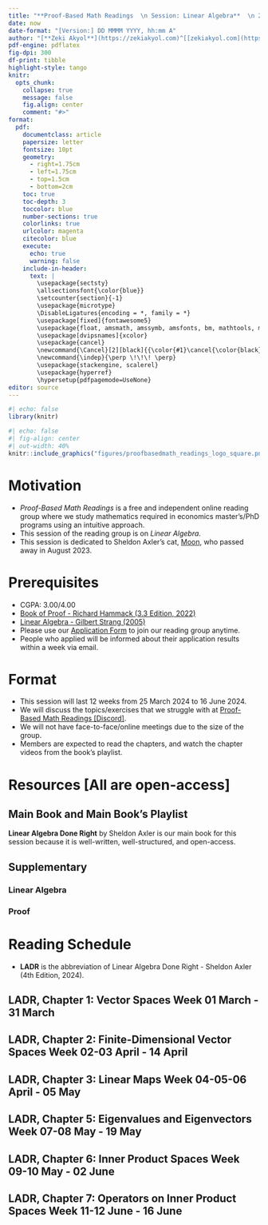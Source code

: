 ```yaml
---
title: "**Proof-Based Math Readings  \n Session: Linear Algebra**  \n 2024 Spring"
date: now
date-format: "[Version:] DD MMMM YYYY, hh:mm A"
author: "[**Zeki Akyol**](https://zekiakyol.com)^[[zekiakyol.com](https://zekiakyol.com)]  \n Department of Economics  \n Istanbul Technical University  \n [Click here for the most recent versions of the syllabuses](https://github.com/zekiakyol/proof-based-math-readings)"
pdf-engine: pdflatex
fig-dpi: 300
df-print: tibble
highlight-style: tango
knitr:
  opts_chunk: 
    collapse: true
    message: false
    fig.align: center
    comment: "#>"
format:
  pdf: 
    documentclass: article
    papersize: letter
    fontsize: 10pt
    geometry: 
      - right=1.75cm
      - left=1.75cm
      - top=1.5cm
      - bottom=2cm
    toc: true
    toc-depth: 3
    toccolor: blue
    number-sections: true
    colorlinks: true
    urlcolor: magenta
    citecolor: blue
    execute:
      echo: true
      warning: false
    include-in-header: 
      text: |
        \usepackage{sectsty}
        \allsectionsfont{\color{blue}}
        \setcounter{section}{-1}
        \usepackage{microtype}
        \DisableLigatures{encoding = *, family = *}
        \usepackage[fixed]{fontawesome5}
        \usepackage{float, amsmath, amssymb, amsfonts, bm, mathtools, mathastext}
        \usepackage[dvipsnames]{xcolor} 
        \usepackage{cancel}
        \newcommand{\Cancel}[2][black]{{\color{#1}\cancel{\color{black}#2}}}
        \newcommand{\indep}{\perp \!\!\! \perp}
        \usepackage{stackengine, scalerel}
        \usepackage{hyperref}
        \hypersetup{pdfpagemode=UseNone}
editor: source
---
```


```r
#| echo: false
library(knitr)
```

```r
#| echo: false
#| fig-align: center
#| out-width: 40%
knitr::include_graphics("figures/proofbasedmath_readings_logo_square.png")
```

\newpage

# Motivation 

  - *Proof-Based Math Readings* is a free and independent online reading group where we study mathematics required in economics master's/PhD programs using an intuitive approach.
  - This session of the reading group is on *Linear Algebra*.
  - This session is dedicated to Sheldon Axler's cat, [\faCat Moon](https://link.springer.com/content/pdf/10.1007/978-3-031-41026-0.pdf#page=6), who passed away in August 2023.

# Prerequisites

  - CGPA: 3.00/4.00
  - [\faBook Book of Proof - Richard Hammack (3.3 Edition, 2022)](https://www.people.vcu.edu/~rhammack/BookOfProof/)
  - [\faYoutube Linear Algebra - Gilbert Strang (2005)](https://www.youtube.com/playlist?list=PLE7DDD91010BC51F8)
  - Please use our [\faLink Application Form](https://docs.google.com/forms/d/e/1FAIpQLSf3OxwYuAwiDXMVTCQ_x3FTtKnHmRRkl_SXlpdfqTDty06PxQ/viewform) to join our reading group anytime.
  - People who applied will be informed about their application results within a week via email.

# Format

  - This session will last 12 weeks from 25 March 2024 to 16 June 2024.
  - We will discuss the topics/exercises that we struggle with at [\faDiscord Proof-Based Math Readings \[Discord\]](https://discord.com).
  - We will not have face-to-face/online meetings due to the size of the group.
  - Members are expected to read the chapters, and watch the chapter videos from the book's playlist.

# Resources [All are open-access]

## Main Book and Main Book's Playlist

**Linear Algebra Done Right** by Sheldon Axler is our main book for this session because it is well-written, well-structured, and open-access.

\begin{itemize}
  \item[\faBook] \href{https://linear.axler.net/LADR4e.pdf}{Linear Algebra Done Right - Sheldon Axler (4th Edition, 2024)}
  \item[\faBook] \href{https://linear.axler.net/LADRErrata4e.html}{Linear Algebra Done Right - Sheldon Axler (4th Edition, 2024, Errata)}
  \item[\faYoutube] \href{https://linear.axler.net/LADRvideos4e.html}{Linear Algebra Done Right - Sheldon Axler (4th Edition, 2024, Companion playlist to the book)}
  \item[\faBook] \href{https://linearalgebras.com}{Linear Algebra Done Right - Sheldon Axler (3rd Edition, 2015, Solutions by linearalgebras)}
  \item[\faBook] \href{https://github.com/jubnoske08/linear_algebra}{Linear Algebra Done Right - Sheldon Axler (3rd Edition, 2015, Solutions by jubnoske08)}
  \item[\faBook] \href{https://math.solverer.com/library/sheldon_axler/linear_algebra_done_right?utm_source=reddit&utm_medium=link}{Linear Algebra Done Right - Sheldon Axler (3rd Edition, 2015, Solutions by solverer.com)}
\end{itemize}

## Supplementary

### Linear Algebra

\begin{itemize}
  \item[\faYoutube] \href{https://www.youtube.com/playlist?list=PLZHQObOWTQDPD3MizzM2xVFitgF8hE_ab}{Essence of Linear Algebra - 3Blue1Brown (2023)}
  \item[\faYoutube] \href{https://www.youtube.com/playlist?list=PLoxJTbDttvt7ny0WEJHWw6-0Sjx7EImIQ}{Linear Algebra Done Right - Sheldon Axler (3rd Edition, 2015, Companion playlist by Robert Won)}
  \item[\faYoutube] \href{https://www.youtube.com/playlist?list=PLflMyS1QOtxwiN5oOuyY4W_8fZlTTnRcF}{Linear Algebra Done Right - Sheldon Axler (3rd Edition, 2015, Companion playlist by Jason Morton)}
  \item[\faYoutube] \href{https://mediaspace.illinois.edu/channel/MATH%2B416%2BAbstract%2BLinear%2BAlgebra/223194603}{Linear Algebra Done Right - Sheldon Axler (3rd Edition, 2015, Companion playlist by Felix Leditzky)}
  \item[\faBook] \href{https://media.pearsoncmg.com/cmg/pmmg_mml_shared/Chartrand_4e/Chartrand4e_Ch17.pdf}{Mathematical Proofs A Transition to Advanced Mathematics - Gary Chartrand, Albert D. Polimeni, Ping Zhang (Chapter 17: Proofs in Linear Algebra, 4th Edition, 2018)} and \href{https://media.pearsoncmg.com/cmg/pmmg_mml_shared/Chartrand_4e/Chartrand4e_Ch16-19_odd_answers.pdf#page=2}{Odd-Numbered Exercise Solutions}
\end{itemize}

### Proof

\begin{itemize}
  \item[\faBook] \href{https://www.people.vcu.edu/~rhammack/BookOfProof/}{Book of Proof - Richard Hammack (3.3 Edition, 2022)}
  \item[\faYoutube] \href{https://www.youtube.com/@jeremy9959/playlists?view=50&sort=dd&shelf_id=5}{Book of Proof - Richard Hammack (3.3 Edition, 2022, Companion playlist by Jeremy Teitelbaum, Chapter 1-12)}
  \item[\faYoutube] \href{https://www.youtube.com/playlist?list=PLVMgvCDIRy1x00m7Oo9XzEkDDACeEK_m-}{Book of Proof - Richard Hammack (3.3 Edition, 2022, Companion playlist by Michael Penn, Chapter 1-14)}
\end{itemize}

\newpage

# Reading Schedule

- **LADR** is the abbreviation of Linear Algebra Done Right - Sheldon Axler (4th Edition, 2024).

::: {.callout-tip icon=false}
## **\faBook LADR, Chapter 1: Vector Spaces \hfill Week 01 \faCalendar* 25 March - 31 March**

\begin{itemize}
  \item[] LADR, Chapter 1.A: $\mathbf{R}^n$ and $\mathbf{C}^n$
  \item[] LADR, Chapter 1.B: Definition of Vector Space
  \item[] LADR, Chapter 1.C: Subspaces
\end{itemize}
:::

::: {.callout-tip icon=false}
## **\faBook LADR, Chapter 2: Finite-Dimensional Vector Spaces \hfill Week 02-03 \faCalendar* 01 April - 14 April**

\begin{itemize}
  \item[] LADR, Chapter 2.A: Span and Linear Independence
  \item[] LADR, Chapter 2.B: Bases
  \item[] LADR, Chapter 2.C: Dimension
\end{itemize}
:::

::: {.callout-tip icon=false}
## **\faBook LADR, Chapter 3: Linear Maps \hfill Week 04-05-06 \faCalendar* 15 April - 05 May**

\begin{itemize}
  \item[] LADR, Chapter 3.A: Vector Space of Linear Maps
  \item[] LADR, Chapter 3.B: Null Spaces and Ranges
  \item[] LADR, Chapter 3.C: Matrices
  \item[] LADR, Chapter 3.D: Invertibility and Isomorphisms
  \item[] LADR, Chapter 3.E: Products and Quotients of Vector Spaces
\end{itemize}
:::

::: {.callout-tip icon=false}
## **\faBook LADR, Chapter 5: Eigenvalues and Eigenvectors \hfill Week 07-08 \faCalendar* 06 May - 19 May**

\begin{itemize}
  \item[] LADR, Chapter 5.A: Invariant Subspaces
  \item[] LADR, Chapter 5.B: The Minimal Polynomial
  \item[] LADR, Chapter 5.C: Upper-Triangular Matrices
  \item[] LADR, Chapter 5.D: Diagonalizable Operators
\end{itemize}
:::

::: {.callout-tip icon=false}
## **\faBook LADR, Chapter 6: Inner Product Spaces \hfill Week 09-10 \faCalendar* 20 May - 02 June**

\begin{itemize}
  \item[] LADR, Chapter 6.A: Inner Products and Norms
  \item[] LADR, Chapter 6.B: Orthonormal Bases
  \item[] LADR, Chapter 6.C: Orthogonal Complements and Minimization Problems
\end{itemize}
:::

::: {.callout-tip icon=false}
## **\faBook LADR, Chapter 7: Operators on Inner Product Spaces \hfill Week 11-12 \faCalendar* 03 June - 16 June**

\begin{itemize}
  \item[] LADR, Chapter 7.A: Self-Adjoint and Normal Operators
  \item[] LADR, Chapter 7.B: Spectral Theorem
  \item[] LADR, Chapter 7.C: Positive Operators
  \item[] LADR, Chapter 7.D: Isometries, Unitary Operators, and Matrix Factorization
  \item[] LADR, Chapter 7.E: Singular Value Decomposition
  \item[] LADR, Chapter 7.F: Consequences of Singular Value Decomposition
\end{itemize}
:::